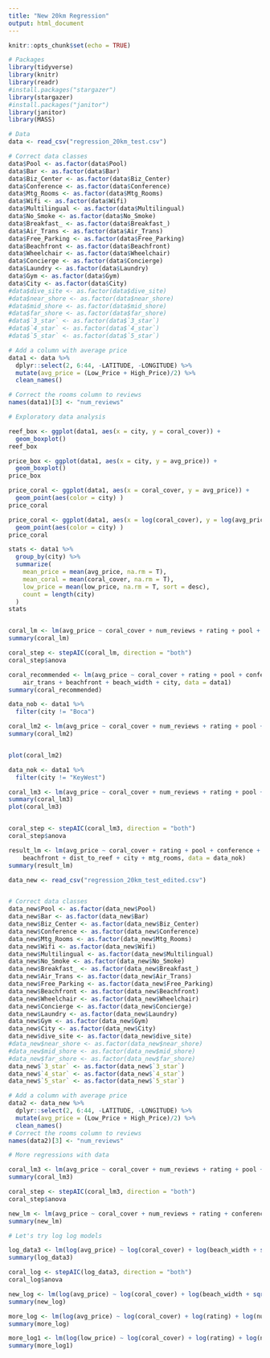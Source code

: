 ```yaml
---
title: "New 20km Regression"
output: html_document
---
```


```r
knitr::opts_chunk$set(echo = TRUE)
```

```r
# Packages
library(tidyverse)
library(knitr)
library(readr)
#install.packages("stargazer")
library(stargazer)
#install.packages("janitor")
library(janitor)
library(MASS)

```

```r
# Data
data <- read_csv("regression_20km_test.csv")

# Correct data classes
data$Pool <- as.factor(data$Pool)
data$Bar <- as.factor(data$Bar)
data$Biz_Center <- as.factor(data$Biz_Center)
data$Conference <- as.factor(data$Conference)
data$Mtg_Rooms <- as.factor(data$Mtg_Rooms)
data$Wifi <- as.factor(data$Wifi)
data$Multilingual <- as.factor(data$Multilingual)
data$No_Smoke <- as.factor(data$No_Smoke)
data$Breakfast_ <- as.factor(data$Breakfast_)
data$Air_Trans <- as.factor(data$Air_Trans)
data$Free_Parking <- as.factor(data$Free_Parking)
data$Beachfront <- as.factor(data$Beachfront)
data$Wheelchair <- as.factor(data$Wheelchair)
data$Concierge <- as.factor(data$Concierge)
data$Laundry <- as.factor(data$Laundry)
data$Gym <- as.factor(data$Gym)
data$City <- as.factor(data$City)
#data$dive_site <- as.factor(data$dive_site)
#data$near_shore <- as.factor(data$near_shore)
#data$mid_shore <- as.factor(data$mid_shore)
#data$far_shore <- as.factor(data$far_shore)
#data$`3_star` <- as.factor(data$`3_star`)
#data$`4_star` <- as.factor(data$`4_star`)
#data$`5_star` <- as.factor(data$`5_star`)

# Add a column with average price
data1 <- data %>%
  dplyr::select(2, 6:44, -LATITUDE, -LONGITUDE) %>% 
  mutate(avg_price = (Low_Price + High_Price)/2) %>% 
  clean_names()

# Correct the rooms column to reviews
names(data1)[3] <- "num_reviews"

```

```r

# Exploratory data analysis

reef_box <- ggplot(data1, aes(x = city, y = coral_cover)) +
  geom_boxplot()
reef_box

price_box <- ggplot(data1, aes(x = city, y = avg_price)) +
  geom_boxplot()
price_box

price_coral <- ggplot(data1, aes(x = coral_cover, y = avg_price)) +
  geom_point(aes(color = city) )
price_coral

price_coral <- ggplot(data1, aes(x = log(coral_cover), y = log(avg_price))) +
  geom_point(aes(color = city) )
price_coral

stats <- data1 %>% 
  group_by(city) %>% 
  summarize(
    mean_price = mean(avg_price, na.rm = T),
    mean_coral = mean(coral_cover, na.rm = T),
    low_price = mean(low_price, na.rm = T, sort = desc),
    count = length(city)
  )
stats



```

```r

coral_lm <- lm(avg_price ~ coral_cover + num_reviews + rating + pool + bar + biz_center + conference + mtg_rooms + wheelchair + concierge + laundry + gym + wifi + multilingual + no_smoke + breakfast + air_trans + free_parking + beachfront + near_dist_beach + near_dist_shore + beach_width + dist_to_access_points + dist_to_airport + dist_to_dive + dist_to_reef + num_dive + city, data = data1)
summary(coral_lm)

coral_step <- stepAIC(coral_lm, direction = "both")
coral_step$anova

coral_recommended <- lm(avg_price ~ coral_cover + rating + pool + conference + mtg_rooms + 
    air_trans + beachfront + beach_width + city, data = data1)
summary(coral_recommended)

data_nob <- data1 %>% 
  filter(city != "Boca")

coral_lm2 <- lm(avg_price ~ coral_cover + num_reviews + rating + pool + bar + biz_center + conference + mtg_rooms + wheelchair + concierge + laundry + gym + wifi + multilingual + no_smoke + breakfast + air_trans + free_parking + beachfront + near_dist_beach + near_dist_shore + beach_width + dist_to_access_points + dist_to_airport + dist_to_dive + dist_to_reef + num_dive + city, data = data_nob)
summary(coral_lm2)


plot(coral_lm2)

data_nok <- data1 %>% 
  filter(city != "KeyWest")

coral_lm3 <- lm(avg_price ~ coral_cover + num_reviews + rating + pool + bar + biz_center + conference + mtg_rooms + wheelchair + concierge + laundry + gym + wifi + multilingual + no_smoke + breakfast + air_trans + free_parking + beachfront + near_dist_beach + near_dist_shore + beach_width + dist_to_access_points + dist_to_airport + dist_to_dive + dist_to_reef + num_dive + city, data = data_nok)
summary(coral_lm3)
plot(coral_lm3)


coral_step <- stepAIC(coral_lm3, direction = "both")
coral_step$anova

result_lm <- lm(avg_price ~ coral_cover + rating + pool + conference + air_trans + 
    beachfront + dist_to_reef + city + mtg_rooms, data = data_nok)
summary(result_lm)


```

```r

data_new <- read_csv("regression_20km_test_edited.csv")


# Correct data classes
data_new$Pool <- as.factor(data_new$Pool)
data_new$Bar <- as.factor(data_new$Bar)
data_new$Biz_Center <- as.factor(data_new$Biz_Center)
data_new$Conference <- as.factor(data_new$Conference)
data_new$Mtg_Rooms <- as.factor(data_new$Mtg_Rooms)
data_new$Wifi <- as.factor(data_new$Wifi)
data_new$Multilingual <- as.factor(data_new$Multilingual)
data_new$No_Smoke <- as.factor(data_new$No_Smoke)
data_new$Breakfast_ <- as.factor(data_new$Breakfast_)
data_new$Air_Trans <- as.factor(data_new$Air_Trans)
data_new$Free_Parking <- as.factor(data_new$Free_Parking)
data_new$Beachfront <- as.factor(data_new$Beachfront)
data_new$Wheelchair <- as.factor(data_new$Wheelchair)
data_new$Concierge <- as.factor(data_new$Concierge)
data_new$Laundry <- as.factor(data_new$Laundry)
data_new$Gym <- as.factor(data_new$Gym)
data_new$City <- as.factor(data_new$City)
data_new$dive_site <- as.factor(data_new$dive_site)
#data_new$near_shore <- as.factor(data_new$near_shore)
#data_new$mid_shore <- as.factor(data_new$mid_shore)
#data_new$far_shore <- as.factor(data_new$far_shore)
data_new$`3_star` <- as.factor(data_new$`3_star`)
data_new$`4_star` <- as.factor(data_new$`4_star`)
data_new$`5_star` <- as.factor(data_new$`5_star`)

# Add a column with average price
data2 <- data_new %>%
  dplyr::select(2, 6:44, -LATITUDE, -LONGITUDE) %>% 
  mutate(avg_price = (Low_Price + High_Price)/2) %>% 
  clean_names()
# Correct the rooms column to reviews
names(data2)[3] <- "num_reviews"

```

```r
# More regressions with data

coral_lm3 <- lm(avg_price ~ coral_cover + num_reviews + rating + pool + bar + biz_center + conference + mtg_rooms + wheelchair + concierge + laundry + gym + wifi + multilingual + no_smoke + breakfast + air_trans + free_parking + beachfront + near_dist_beach + near_dist_shore + beach_width + dist_to_access_points + dist_to_airport + dist_to_dive + dist_to_reef + num_dive + city + dive_site + class + number_rooms + x3_star + x4_star + x5_star, data = data2)
summary(coral_lm3)

coral_step <- stepAIC(coral_lm3, direction = "both")
coral_step$anova

new_lm <- lm(avg_price ~ coral_cover + num_reviews + rating + conference + air_trans + beachfront + near_dist_beach + beach_width + dist_to_access_points + dist_to_airport + dist_to_dive + num_dive + class + number_rooms + x4_star + x5_star + dive_site, data = data2)
summary(new_lm)


```

```r
# Let's try log log models

log_data3 <- lm(log(avg_price) ~ log(coral_cover) + log(beach_width + sqrt(1 + beach_width^2)) + log(rating) + log(num_reviews) + pool + bar + biz_center + conference + mtg_rooms + wheelchair + concierge + laundry + gym + wifi + multilingual + no_smoke + breakfast + air_trans + free_parking + beachfront + log(near_dist_beach) + log(dist_to_access_points) + log(dist_to_airport) + log(dist_to_reef) + log(num_dive + sqrt(1 + num_dive^2)) + dive_site + x3_star + x4_star + x5_star, data = data2)
summary(log_data3)

coral_log <- stepAIC(log_data3, direction = "both")
coral_log$anova

new_log <- lm(log(avg_price) ~ log(coral_cover) + log(beach_width + sqrt(1 + beach_width^2)) + log(rating) + log(num_reviews) + biz_center + conference + concierge + beachfront + log(dist_to_airport) + x3_star + x4_star + x5_star, data = data2)
summary(new_log)

more_log <- lm(log(avg_price) ~ log(coral_cover) + log(rating) + log(num_reviews) + biz_center + conference + concierge + beachfront + log(dist_to_airport) + log(dist_to_reef) + x3_star + x4_star + x5_star, data = data2)
summary(more_log)

more_log1 <- lm(log(low_price) ~ log(coral_cover) + log(rating) + log(num_reviews) + biz_center + conference + concierge + beachfront + log(dist_to_airport) + log(dist_to_reef) + x3_star + x4_star + x5_star, data = data2)
summary(more_log1)



```













